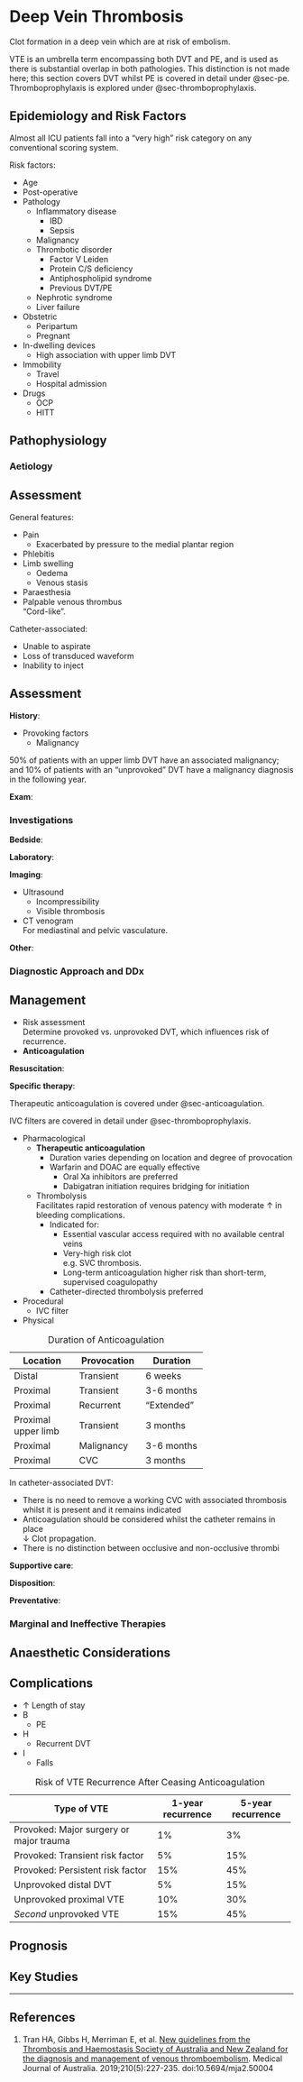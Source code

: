 # Deep Vein Thrombosis {#sec-dvt}

Clot formation in a deep vein which are at risk of embolism.

:::column-margin
VTE is an umbrella term encompassing both DVT and PE, and is used as there is substantial overlap in both pathologies. This distinction is not made here; this section covers DVT whilst PE is covered in detail under @sec-pe. Thromboprophylaxis is explored under @sec-thromboprophylaxis.
:::


## Epidemiology and Risk Factors

:::info
Almost all ICU patients fall into a "very high" risk category on any conventional scoring system.
:::

Risk factors:

* Age
* Post-operative
* Pathology
	* Inflammatory disease
		* IBD
		* Sepsis
	* Malignancy
	* Thrombotic disorder
		* Factor V Leiden
		* Protein C/S deficiency
		* Antiphospholipid syndrome
		* Previous DVT/PE
	* Nephrotic syndrome
	* Liver failure
* Obstetric
	* Peripartum
	* Pregnant
* In-dwelling devices
	* High association with upper limb DVT
* Immobility
	* Travel
	* Hospital admission
* Drugs
	* OCP
	* HITT


## Pathophysiology

### Aetiology

## Assessment

General features:

* Pain
	* Exacerbated by pressure to the medial plantar region
* Phlebitis
* Limb swelling
	* Oedema
	* Venous stasis
* Paraesthesia
* Palpable venous thrombus\
"Cord-like".


Catheter-associated:

* Unable to aspirate
* Loss of transduced waveform
* Inability to inject

## Assessment

**History**:

* Provoking factors
	* Malignancy

:::column-margin
50% of patients with an upper limb DVT have an associated malignancy; and 10% of patients with an "unprovoked" DVT have a malignancy diagnosis in the following year.
:::

**Exam**:


### Investigations

**Bedside**:

**Laboratory**:

**Imaging**:

* Ultrasound
	* Incompressibility
	* Visible thrombosis
* CT venogram\
For mediastinal and pelvic vasculature.

**Other**:

### Diagnostic Approach and DDx


## Management

:::priority
* Risk assessment\
Determine provoked vs. unprovoked DVT, which influences risk of recurrence.
* **Anticoagulation**
:::

**Resuscitation**:

**Specific therapy**:

:::column-margin
Therapeutic anticoagulation is covered under @sec-anticoagulation.
:::

:::column-margin
IVC filters are covered in detail under @sec-thromboprophylaxis.
:::

* Pharmacological
	* **Therapeutic anticoagulation**
		* Duration varies depending on location and degree of provocation
		* Warfarin and DOAC are equally effective\
			* Oral Xa inhibitors are preferred
			* Dabigatran initiation requires bridging for initiation
	* Thrombolysis\
	Facilitates rapid restoration of venous patency with moderate ↑ in bleeding complications.
		* Indicated for:
			* Essential vascular access required with no available central veins
			* Very-high risk clot\
			e.g. SVC thrombosis.
			* Long-term anticoagulation higher risk than short-term, supervised coagulopathy
		* Catheter-directed thrombolysis preferred
* Procedural
	* IVC filter
* Physical

:::column-margin
: Duration of Anticoagulation

+---------------------+-------------+------------+
| Location            | Provocation | Duration   |
+=====================+=============+============+
| Distal              | Transient   | 6 weeks    |
+---------------------+-------------+------------+
| Proximal            | Transient   | 3-6 months |
+---------------------+-------------+------------+
| Proximal            | Recurrent   | "Extended" |
+---------------------+-------------+------------+
| Proximal upper limb | Transient   | 3 months   |
+---------------------+-------------+------------+
| Proximal            | Malignancy  | 3-6 months |
+---------------------+-------------+------------+
| Proximal            | CVC         | 3 months   |
+---------------------+-------------+------------+
:::

:::column-margin
In catheter-associated DVT:

* There is no need to remove a working CVC with associated thrombosis whilst it is present and it remains indicated
* Anticoagulation should be considered whilst the catheter remains in place\
↓ Clot propagation.
* There is no distinction between occlusive and non-occlusive thrombi
:::

**Supportive care**:

**Disposition**:

**Preventative**:


### Marginal and Ineffective Therapies

## Anaesthetic Considerations

## Complications

* ↑ Length of stay
* B
	* PE
* H
	* Recurrent DVT
* I
	* Falls

:::column-margin
: Risk of VTE Recurrence After Ceasing Anticoagulation

+-----------------------------------------+-------------------+-------------------+
| Type of VTE                             | 1-year recurrence | 5-year recurrence |
+=========================================+===================+===================+
| Provoked: Major surgery or major trauma | 1%                | 3%                |
+-----------------------------------------+-------------------+-------------------+
| Provoked: Transient risk factor         | 5%                | 15%               |
+-----------------------------------------+-------------------+-------------------+
| Provoked: Persistent risk factor        | 15%               | 45%               |
+-----------------------------------------+-------------------+-------------------+
| Unprovoked distal DVT                   | 5%                | 15%               |
+-----------------------------------------+-------------------+-------------------+
| Unprovoked proximal VTE                 | 10%               | 30%               |
+-----------------------------------------+-------------------+-------------------+
| *Second* unprovoked VTE                 | 15%               | 45%               |
+-----------------------------------------+-------------------+-------------------+
:::

## Prognosis

## Key Studies


---

## References

1. Tran HA, Gibbs H, Merriman E, et al. [New guidelines from the Thrombosis and Haemostasis Society of Australia and New Zealand for the diagnosis and management of venous thromboembolism](https://onlinelibrary.wiley.com/doi/full/10.5694/mja2.50004). Medical Journal of Australia. 2019;210(5):227-235. doi:10.5694/mja2.50004
